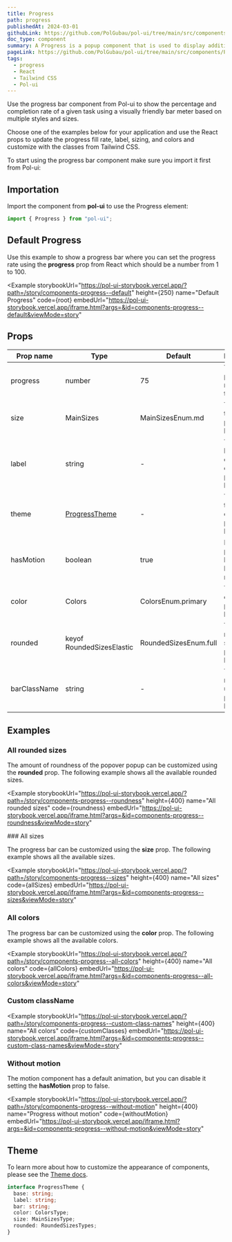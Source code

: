 ```yaml
---
title: Progress
path: progress
publishedAt: 2024-03-01
githubLink: https://github.com/PolGubau/pol-ui/tree/main/src/components/Progress
doc_type: component
summary: A Progress is a popup component that is used to display additional information or actions when the user interacts with a button or a link.
pageLink: https://github.com/PolGubau/pol-ui/tree/main/src/components/Progress
tags:
  - progress
  - React
  - Tailwind CSS
  - Pol-ui
---
```








Use the progress bar component from Pol-ui to show the percentage and completion rate of a given task using a visually friendly bar meter based on multiple styles and sizes.

Choose one of the examples below for your application and use the React props to update the progress fill rate, label, sizing, and colors and customize with the classes from Tailwind CSS.

To start using the progress bar component make sure you import it first from Pol-ui:

## Importation

Import the component from **pol-ui** to use the Progress element:

```jsx
import { Progress } from "pol-ui";
```

## Default Progress

Use this example to show a progress bar where you can set the progress rate using the **progress** prop from React which should be a number from 1 to 100.

<Example
  storybookUrl="https://pol-ui-storybook.vercel.app/?path=/story/components-progress--default"
  height={250}
  name="Default Progress"
  code={root}
  embedUrl="https://pol-ui-storybook.vercel.app/iframe.html?args=&id=components-progress--default&viewMode=story"
>
  <RootCode />
</Example>

## Props

| Prop name    | Type                      | Default               | Description                                   |
| ------------ | ------------------------- | --------------------- | --------------------------------------------- |
| progress     | number                    | 75                    | The progress rate from 1 to 100               |
| size         | MainSizes                 | MainSizesEnum.md      | The size of the progress bar                  |
| label        | string                    | -                     | The label to be displayed on the progress bar |
| theme        | [ProgressTheme](#theme)   | -                     | The theme to be used on the progress bar      |
| hasMotion    | boolean                   | true                  | If the progress bar should have motion        |
| color        | Colors                    | ColorsEnum.primary    | The color of the progress bar                 |
| rounded      | keyof RoundedSizesElastic | RoundedSizesEnum.full | The rounded size of the progress bar          |
| barClassName | string                    | -                     | The class name to be used on the progress bar |

## Examples

### All rounded sizes

The amount of roundness of the popover popup can be customized using the **rounded** prop. The following example shows all the available rounded sizes.

<Example
  storybookUrl="https://pol-ui-storybook.vercel.app/?path=/story/components-progress--roundness"
  height={400}
  name="All rounded sizes"
  code={roundness}
  embedUrl="https://pol-ui-storybook.vercel.app/iframe.html?args=&id=components-progress--roundness&viewMode=story"
>
  <RoundnessCode />
</Example>
### All sizes

The progress bar can be customized using the **size** prop. The following example shows all the available sizes.

<Example
  storybookUrl="https://pol-ui-storybook.vercel.app/?path=/story/components-progress--sizes"
  height={400}
  name="All sizes"
  code={allSizes}
  embedUrl="https://pol-ui-storybook.vercel.app/iframe.html?args=&id=components-progress--sizes&viewMode=story"
>
  <AllSizesCode />
</Example>

### All colors

The progress bar can be customized using the **color** prop. The following example shows all the available colors.

<Example
  storybookUrl="https://pol-ui-storybook.vercel.app/?path=/story/components-progress--all-colors"
  height={400}
  name="All colors"
  code={allColors}
  embedUrl="https://pol-ui-storybook.vercel.app/iframe.html?args=&id=components-progress--all-colors&viewMode=story"
>
  <AllColorsCode />
</Example>

### Custom className

<Example
  storybookUrl="https://pol-ui-storybook.vercel.app/?path=/story/components-progress--custom-class-names"
  height={400}
  name="All colors"
  code={customClasses}
  embedUrl="https://pol-ui-storybook.vercel.app/iframe.html?args=&id=components-progress--custom-class-names&viewMode=story"
>
  <CustomClassesCode />
</Example>

### Without motion

The motion component has a default animation, but you can disable it setting the **hasMotion** prop to false.

<Example
  storybookUrl="https://pol-ui-storybook.vercel.app/?path=/story/components-progress--without-motion"
  height={400}
  name="Progress without motion"
  code={withoutMotion}
  embedUrl="https://pol-ui-storybook.vercel.app/iframe.html?args=&id=components-progress--without-motion&viewMode=story"
>
  <WithoutMotionCode />
</Example>

## Theme

To learn more about how to customize the appearance of components, please see the [Theme docs](/docs/theming).

```ts
interface ProgressTheme {
  base: string;
  label: string;
  bar: string;
  color: ColorsType;
  size: MainSizesType;
  rounded: RoundedSizesTypes;
}
```
